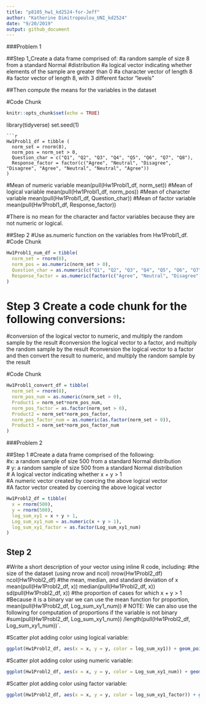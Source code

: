 ```yaml
---
title: "p8105_hw1_kd2524-for-Jeff"
author: "Katherine Dimitropoulou_UNI_kd2524"
date: "9/20/2019"
output: github_document
---
```


###Problem 1

##Step 1_Create a data frame comprised of:
#a random sample of size 8 from a standard Normal #distribution
#a logical vector indicating whether elements of the sample are greater than 0
#a character vector of length 8
#a factor vector of length 8, with 3 different factor “levels”

##Then compute the means for the variables in the dataset

#Code Chunk

```r
knitr::opts_chunk$set(echo = TRUE)
```

library(tidyverse)
set.seed(1)
```
```r
Hw1Probl1_df = tibble (
  norm_set = rnorm(8),
  norm_pos = norm_set > 0,
  Question_char = c("Q1", "Q2", "Q3", "Q4", "Q5", "Q6", "Q7", "Q8"),
  Response_factor = factor(c("Agree", "Neutral", "Disagree", "Disagree", "Agree", "Neutral", "Neutral", "Agree"))
)
```
#Mean of numeric variable 
mean(pull(Hw1Probl1_df, norm_set))
#Mean of logical variable 
mean(pull(Hw1Probl1_df, norm_pos))
#Mean of character variable 
mean(pull(Hw1Probl1_df, Question_char))
#Mean of factor variable 
mean(pull(Hw1Probl1_df, Response_factor))

#There is no mean for the character and factor variables because they are not numeric or logical.

##Step 2
#Use as.numeric function on the variables from Hw1Probl1_df. 
#Code Chunk
```r
Hw1Probl1_num_df = tibble(
  norm_set = rnorm(8),
  norm_pos = as.numeric(norm_set > 0),
  Question_char = as.numeric(c("Q1", "Q2", "Q3", "Q4", "Q5", "Q6", "Q7","Q8")),
  Response_factor = as.numeric(factor(c("Agree", "Neutral", "Disagree", "Disagree", "Agree", "Neutral", "Neutral", "Agree")))
)
```
# Step 3 Create a code chunk for the following conversions:
#conversion of  the logical vector to numeric, and multiply the random sample by the result
#conversion the logical vector to a factor, and multiply the random sample by the result
#conversion the logical vector to a factor and then convert the result to numeric, and multiply the random sample by the result

#Code Chunk
```r
Hw1Probl1_convert_df = tibble(
  norm_set = rnorm(8),
  norm_pos_num = as.numeric(norm_set > 0),
  Product1 = norm_set*norm_pos_num,
  norm_pos_factor = as.factor(norm_set > 0),
  Product2 = norm_set*norm_pos_factor,
  norm_pos_factor_num = as.numeric(as.factor(norm_set > 0)),
  Product3 = norm_set*norm_pos_factor_num
)
```

###Problem 2

##Step 1
#Create a data frame comprised of the following:  
#x: a random sample of size 500 from a standard Normal distribution  
# y: a random sample of size 500 from a standard Normal distribution  
# A logical vector indicating whether x + y > 1  
#A numeric vector created by coercing the above logical vector  
#A factor vector created by coercing the above logical vector  
```r
Hw1Probl2_df = tibble(
  x = rnorm(500),
  y = rnorm(500),
  log_sum_xy1 = x + y > 1,
  Log_sum_xy1_num = as.numeric(x + y > 1),
  log_sum_xy1_factor = as.factor(Log_sum_xy1_num)
)
```
## Step 2
#Write a short description of your vector using inline R code, including: 
#the size of the dataset (using nrow and ncol) 
 nrow(Hw1Probl2_df)
 ncol(Hw1Probl2_df)
#the mean, median, and standard deviation of x 
 mean(pull(Hw1Probl2_df, x))
 median(pull(Hw1Probl2_df, x))
 sd(pull(Hw1Probl2_df, x))
#the proportion of cases for which x + y > 1
#Because it is a binary var we can use the mean function for proportion, 
 mean(pull(Hw1Probl2_df, Log_sum_xy1_num))
# NOTE: We can also use the following for computation of proportions if the variable is not binary #sum(pull(Hw1Probl2_df, Log_sum_xy1_num)) /length(pull(Hw1Probl2_df, Log_sum_xy1_num))`.
 

 
#Scatter plot adding color using logical variable:
```r
ggplot(Hw1Probl2_df, aes(x = x, y = y, color = log_sum_xy1)) + geom_point()
```
 
#Scatter plot adding color using numeric variable:
```r
ggplot(Hw1Probl2_df, aes(x = x, y = y, color = Log_sum_xy1_num)) + geom_point()
```
 
#Scatter plot adding color using factor variable:
```r
ggplot(Hw1Probl2_df, aes(x = x, y = y, color = log_sum_xy1_factor)) + geom_point()
```


